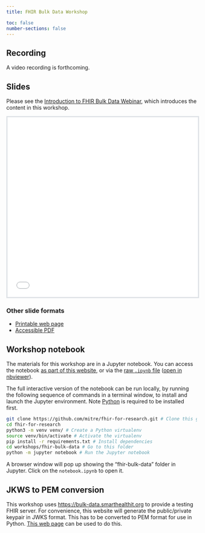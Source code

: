 ```yaml
---
title: FHIR Bulk Data Workshop

toc: false
number-sections: false
---
```


## Recording

A video recording is forthcoming.

## Slides

::: callout-note
Please see the [Introduction to FHIR Bulk Data Webinar](../../webinars/bulk-data/index.qmd), which introduces the content in this workshop.
:::

```{=html}
<iframe style="border: 3px solid #dee2e6; width: 100%; height: 475px;" src="slides.html" title="FHIR Bulk Data workshop slides, powered by Revealjs. A link to an accessible PDF of these slides is in the section below."></iframe>
```
### Other slide formats

-   [Printable web page](slides.html?print-pdf)
-   [Accessible PDF](Workshop - Bulk Data 508C.pdf)

## Workshop notebook

The materials for this workshop are in a Jupyter notebook. You can access the notebook [as part of this website](notebook.html), or via the [raw `.ipynb` file](https://github.com/mitre/fhir-for-research/blob/main/workshops/bulk-data/notebook.ipynb) ([open in nbviewer](https://nbviewer.org/github/mitre/fhir-for-research/blob/main/workshops/bulk-data/notebook.ipynb)).

The full interactive version of the notebook can be run locally, by running the following sequence of commands in a terminal window, to install and launch the Jupyter environment. Note [Python](https://docs.python.org/3/using/index.html) is required to be installed first.

``` sh
git clone https://github.com/mitre/fhir-for-research.git # Clone this git repository
cd fhir-for-research
python3 -m venv venv/ # Create a Python virtualenv
source venv/bin/activate # Activate the virtualenv
pip install -r requirements.txt # Install dependencies
cd workshops/fhir-bulk-data # Go to this folder
python -m jupyter notebook # Run the Jupyter notebook
```

A browser window will pop up showing the "fhir-bulk-data" folder in Jupyter. Click on the `notebook.ipynb` to open it.

## JKWS to PEM conversion

This workshop uses <https://bulk-data.smarthealthit.org> to provide a testing FHIR server. For convenience, this website will generate the public/private keypair in JWKS format. This has to be converted to PEM format for use in Python. [This web page](pem.html) can be used to do this.
